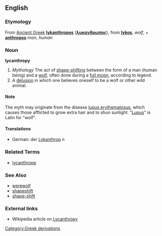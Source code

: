 ==English==
===Etymology===
From [[Ancient Greek]] '''[[lykanthropos]]''' ('''[[λυκανθρωπος]]'''), from '''[[lykos]]''', ''wolf'', + '''[[anthropos]]''' ''man'', ''human''

===Noun===
'''lycanthropy'''

# ''Mythology'' The act of [[shape-shift]]ing between the form of a man (human being) and a [[wolf]], often done during a [[full moon]], according to legend.
# A [[delusion]] in which one believes oneself to be a wolf or other wild animal.

====Note====
The myth may originate from the disease [[w:lupus erythematosus|lupus erythematosus]], which causes those afflicted to grow extra hair and to shun sunlight. "[[Lupus]]" is Latin for "wolf". 

====Translations====
* German: der  [[Lykanthrop]] ''n''

===Related Terms===
*[[lycanthrope]]

===See Also===
*[[werewolf]]
*[[shapeshift]]
*[[shape-shift]]


===External links===
* Wikipedia article on [[w:Lycanthropy|Lycanthropy]]
[[Category:Greek derivations]]